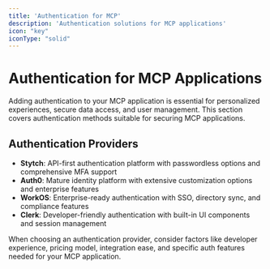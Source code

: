 ```yaml
---
title: 'Authentication for MCP'
description: 'Authentication solutions for MCP applications'
icon: "key"
iconType: "solid"
---
```


# <Icon icon="key" iconType="solid" color="#3B82F6" /> Authentication for MCP Applications

Adding authentication to your MCP application is essential for personalized experiences, secure data access, and user management. This section covers authentication methods suitable for securing MCP applications.

## <Icon icon="star" iconType="solid" /> Authentication Providers

- <Icon icon="fingerprint" iconType="solid" /> **Stytch**: API-first authentication platform with passwordless options and comprehensive MFA support
- <Icon icon="shield-alt" iconType="solid" /> **Auth0**: Mature identity platform with extensive customization options and enterprise features
- <Icon icon="briefcase" iconType="solid" /> **WorkOS**: Enterprise-ready authentication with SSO, directory sync, and compliance features
- <Icon icon="user-check" iconType="solid" /> **Clerk**: Developer-friendly authentication with built-in UI components and session management

When choosing an authentication provider, consider factors like developer experience, pricing model, integration ease, and specific auth features needed for your MCP application. 